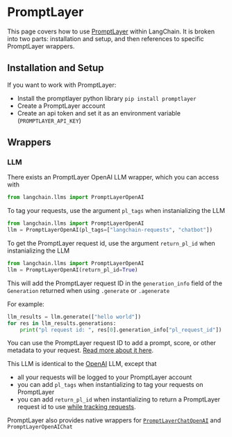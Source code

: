 # PromptLayer

This page covers how to use [PromptLayer](https://www.promptlayer.com) within LangChain.
It is broken into two parts: installation and setup, and then references to specific PromptLayer wrappers.

## Installation and Setup

If you want to work with PromptLayer:
- Install the promptlayer python library `pip install promptlayer`
- Create a PromptLayer account
- Create an api token and set it as an environment variable (`PROMPTLAYER_API_KEY`)

## Wrappers

### LLM

There exists an PromptLayer OpenAI LLM wrapper, which you can access with
```python
from langchain.llms import PromptLayerOpenAI
```

To tag your requests, use the argument `pl_tags` when instanializing the LLM
```python
from langchain.llms import PromptLayerOpenAI
llm = PromptLayerOpenAI(pl_tags=["langchain-requests", "chatbot"])
```

To get the PromptLayer request id, use the argument `return_pl_id` when instanializing the LLM
```python
from langchain.llms import PromptLayerOpenAI
llm = PromptLayerOpenAI(return_pl_id=True)
```
This will add the PromptLayer request ID in the `generation_info` field of the `Generation` returned when using `.generate` or `.agenerate`

For example:
```python
llm_results = llm.generate(["hello world"])
for res in llm_results.generations:
    print("pl request id: ", res[0].generation_info["pl_request_id"])
```
You can use the PromptLayer request ID to add a prompt, score, or other metadata to your request. [Read more about it here](https://magniv.notion.site/Track-4deee1b1f7a34c1680d085f82567dab9).

This LLM is identical to the [OpenAI](/docs/ecosystem/integrations/openai.html) LLM, except that
- all your requests will be logged to your PromptLayer account
- you can add `pl_tags` when instantializing to tag your requests on PromptLayer
- you can add `return_pl_id` when instantializing to return a PromptLayer request id to use [while tracking requests](https://magniv.notion.site/Track-4deee1b1f7a34c1680d085f82567dab9).


PromptLayer also provides native wrappers for [`PromptLayerChatOpenAI`](/docs/modules/model_io/models/chat/integrations/promptlayer_chatopenai.html) and `PromptLayerOpenAIChat`
